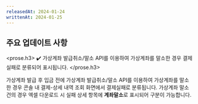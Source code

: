 ```yaml
---
releasedAt: 2024-01-24
writtenAt: 2024-01-25
---
```



## 주요 업데이트 사항

<prose.h3>
  <PaymentV1 /> <PaymentV2 />
  ✔️ 가상계좌 발급취소/말소 API를 이용하여 가상계좌를 말소한 경우 결제실패로 분류되어 표시됩니다.
</prose.h3>

가상계좌 발급 후 입금 전에 가상계좌 발급취소/말소 API를 이용하여 가상계좌를 말소한 경우 콘솔 내 결제-상세 내역 조회 화면에서 결제실패로 분류됩니다.
가상계좌 말소 건의 경우 엑셀 다운로드 시 실패 상세 항목에 **계좌말소**로 표시되어 구분이 가능합니다.
